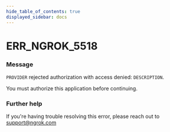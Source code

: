 ```yaml
---
hide_table_of_contents: true
displayed_sidebar: docs
---
```



# ERR_NGROK_5518

### Message
`PROVIDER` rejected authorization with access denied: `DESCRIPTION`.

You must authorize this application before continuing.

<ErrorDetails error='err_ngrok_5518' />


### Further help
If you're having trouble resolving this error, please reach out to [support@ngrok.com](mailto:support@ngrok.com?subject=Help%20with%20ERR_NGROK_5518)

